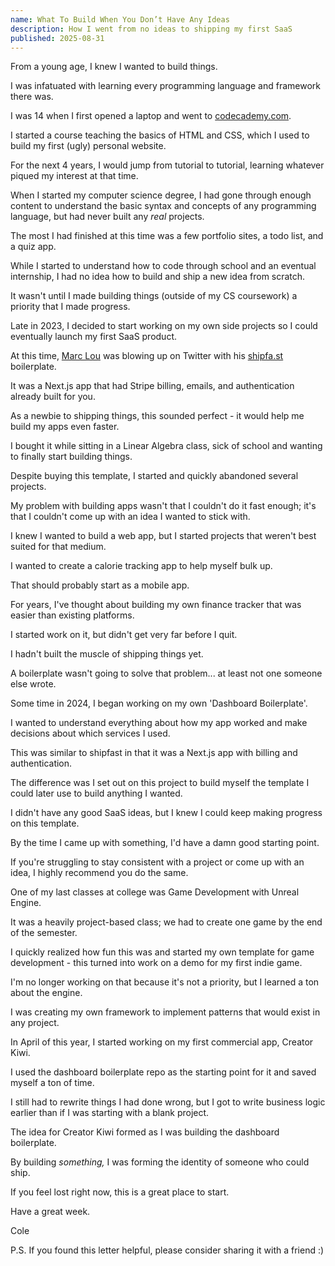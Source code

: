 ```yaml
---
name: What To Build When You Don’t Have Any Ideas
description: How I went from no ideas to shipping my first SaaS
published: 2025-08-31
---
```


From a young age, I knew I wanted to build things.

I was infatuated with learning every programming language and framework there was.

I was 14 when I first opened a laptop and went to [codecademy.com](http://codecademy.com).

I started a course teaching the basics of HTML and CSS, which I used to build my first (ugly) personal website.

For the next 4 years, I would jump from tutorial to tutorial, learning whatever piqued my interest at that time.

When I started my computer science degree, I had gone through enough content to understand the basic syntax and concepts of any programming language, but had never built any _real_ projects.

The most I had finished at this time was a few portfolio sites, a todo list, and a quiz app.

While I started to understand how to code through school and an eventual internship, I had no idea how to build and ship a new idea from scratch.

It wasn't until I made building things (outside of my CS coursework) a priority that I made progress.

Late in 2023, I decided to start working on my own side projects so I could eventually launch my first SaaS product.

At this time, [Marc Lou](https://x.com/marc_louvion?lang=en) was blowing up on Twitter with his [shipfa.st](http://shipfa.st) boilerplate.

It was a Next.js app that had Stripe billing, emails, and authentication already built for you.

As a newbie to shipping things, this sounded perfect - it would help me build my apps even faster.

I bought it while sitting in a Linear Algebra class, sick of school and wanting to finally start building things.

Despite buying this template, I started and quickly abandoned several projects.

My problem with building apps wasn't that I couldn't do it fast enough; it's that I couldn't come up with an idea I wanted to stick with.

I knew I wanted to build a web app, but I started projects that weren't best suited for that medium.

I wanted to create a calorie tracking app to help myself bulk up.

That should probably start as a mobile app.

For years, I've thought about building my own finance tracker that was easier than existing platforms.

I started work on it, but didn't get very far before I quit.

I hadn't built the muscle of shipping things yet.

A boilerplate wasn't going to solve that problem... at least not one someone else wrote.

Some time in 2024, I began working on my own 'Dashboard Boilerplate'.

I wanted to understand everything about how my app worked and make decisions about which services I used.

This was similar to shipfast in that it was a Next.js app with billing and authentication.

The difference was I set out on this project to build myself the template I could later use to build anything I wanted.

I didn't have any good SaaS ideas, but I knew I could keep making progress on this template.

By the time I came up with something, I'd have a damn good starting point.

If you're struggling to stay consistent with a project or come up with an idea, I highly recommend you do the same.

One of my last classes at college was Game Development with Unreal Engine.

It was a heavily project-based class; we had to create one game by the end of the semester.

I quickly realized how fun this was and started my own template for game development - this turned into work on a demo for my first indie game.

I'm no longer working on that because it's not a priority, but I learned a ton about the engine.

I was creating my own framework to implement patterns that would exist in any project.

In April of this year, I started working on my first commercial app, Creator Kiwi.

I used the dashboard boilerplate repo as the starting point for it and saved myself a ton of time.

I still had to rewrite things I had done wrong, but I got to write business logic earlier than if I was starting with a blank project.

The idea for Creator Kiwi formed as I was building the dashboard boilerplate.

By building _something,_ I was forming the identity of someone who could ship.

If you feel lost right now, this is a great place to start.

Have a great week.

Cole

P.S. If you found this letter helpful, please consider sharing it with a friend :)
